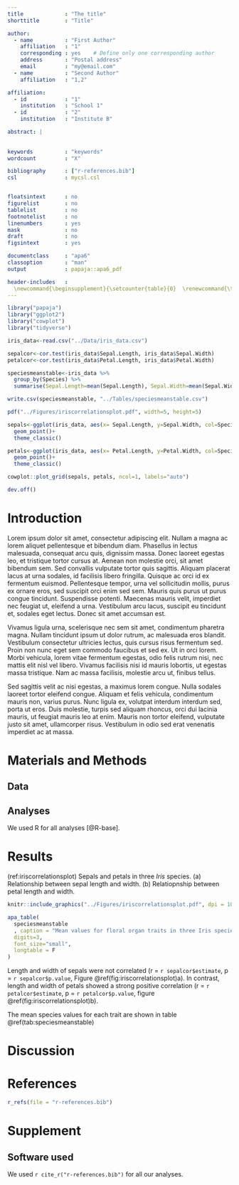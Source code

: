 ```yaml
---
title             : "The title"
shorttitle        : "Title"

author: 
  - name          : "First Author"
    affiliation   : "1"
    corresponding : yes    # Define only one corresponding author
    address       : "Postal address"
    email         : "my@email.com"
  - name          : "Second Author"
    affiliation   : "1,2"

affiliation:
  - id            : "1"
    institution   : "School 1"
  - id            : "2"
    institution   : "Institute B"

abstract: |
  
  
keywords          : "keywords"
wordcount         : "X"

bibliography      : ["r-references.bib"]
csl               : mycsl.csl


floatsintext      : no
figurelist        : no
tablelist         : no
footnotelist      : no
linenumbers       : yes
mask              : no
draft             : no
figsintext        : yes

documentclass     : "apa6"
classoption       : "man"
output            : papaja::apa6_pdf

header-includes   : 
  \newcommand{\beginsupplement}{\setcounter{table}{0}  \renewcommand{\thetable}{S\arabic{table}} \setcounter{figure}{0} \renewcommand{\thefigure}{S\arabic{figure}}}
---
```


```r
library("papaja")
library("ggplot2")
library("cowplot")
library("tidyverse")
```

```r
iris_data<-read.csv("../Data/iris_data.csv")
```

```r
sepalcor<-cor.test(iris_data$Sepal.Length, iris_data$Sepal.Width)
petalcor<-cor.test(iris_data$Petal.Length, iris_data$Petal.Width)

speciesmeanstable<-iris_data %>% 
  group_by(Species) %>%
  summarise(Sepal.Length=mean(Sepal.Length), Sepal.Width=mean(Sepal.Width), Petal.Length=mean(Petal.Length), Petal.Width=mean(Petal.Width))

write.csv(speciesmeanstable, "../Tables/speciesmeanstable.csv")
```

```r

pdf("../Figures/iriscorrelationsplot.pdf", width=5, height=5)

sepals<-ggplot(iris_data, aes(x= Sepal.Length, y=Sepal.Width, col=Species))+
  geom_point()+
  theme_classic()

petals<-ggplot(iris_data, aes(x= Petal.Length, y=Petal.Width, col=Species))+
  geom_point()+
  theme_classic()

cowplot::plot_grid(sepals, petals, ncol=1, labels="auto")

dev.off()

```

# Introduction
Lorem ipsum dolor sit amet, consectetur adipiscing elit. Nullam a magna ac lorem aliquet pellentesque et bibendum diam. Phasellus in lectus malesuada, consequat arcu quis, dignissim massa. Donec laoreet egestas leo, et tristique tortor cursus at. Aenean non molestie orci, sit amet bibendum sem. Sed convallis vulputate tortor quis sagittis. Aliquam placerat lacus at urna sodales, id facilisis libero fringilla. Quisque ac orci id ex fermentum euismod. Pellentesque tempor, urna vel sollicitudin mollis, purus ex ornare eros, sed suscipit orci enim sed sem. Mauris quis purus ut purus congue tincidunt. Suspendisse potenti. Maecenas mauris velit, imperdiet nec feugiat ut, eleifend a urna. Vestibulum arcu lacus, suscipit eu tincidunt et, sodales eget lectus. Donec sit amet accumsan est.

Vivamus ligula urna, scelerisque nec sem sit amet, condimentum pharetra magna. Nullam tincidunt ipsum ut dolor rutrum, ac malesuada eros blandit. Vestibulum consectetur ultricies lectus, quis cursus risus fermentum sed. Proin non nunc eget sem commodo faucibus et sed ex. Ut in orci lorem. Morbi vehicula, lorem vitae fermentum egestas, odio felis rutrum nisi, nec mattis elit nisl vel libero. Vivamus facilisis nisi id mauris lobortis, ut egestas massa tristique. Nam ac massa facilisis, molestie arcu ut, finibus tellus.

Sed sagittis velit ac nisi egestas, a maximus lorem congue. Nulla sodales laoreet tortor eleifend congue. Aliquam et felis vehicula, condimentum mauris non, varius purus. Nunc ligula ex, volutpat interdum interdum sed, porta ut eros. Duis molestie, turpis sed aliquam rhoncus, orci dui lacinia mauris, ut feugiat mauris leo at enim. Mauris non tortor eleifend, vulputate justo sit amet, ullamcorper risus. Vestibulum in odio sed erat venenatis imperdiet ac at massa.

# Materials and Methods
## Data
## Analyses
We used R for all analyses [@R-base].

# Results

(ref:iriscorrelationsplot) Sepals and petals in three _Iris_ species. (a) Relationship between sepal length and width. (b) Relatiopnship between petal length and width.  


```r
knitr::include_graphics("../Figures/iriscorrelationsplot.pdf", dpi = 108)
```

```r
apa_table(
  speciesmeanstable
  , caption = "Mean values for floral organ traits in three Iris species.",
  digits=3,
  font_size="small",
  longtable = F
)
```

Length and width of sepals were not correlated (r = `r sepalcor$estimate`, p = `r sepalcor$p.value`, Figure \@ref(fig:iriscorrelationsplot)a). In contrast, length and width of petals showed a strong positive correlation (r = `r petalcor$estimate`, p = `r petalcor$p.value`, figure \@ref(fig:iriscorrelationsplot)b).

The mean species values for each trait are shown in table \@ref(tab:speciesmeanstable)



# Discussion


\newpage

# References
```r
r_refs(file = "r-references.bib")
```

\begingroup
\setlength{\parindent}{-0.5in}
\setlength{\leftskip}{0.5in}

<div id = "refs"></div>
\endgroup

\newpage
\beginsupplement

# Supplement 

## Software used
We used `r cite_r("r-references.bib")` for all our analyses.


